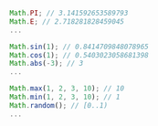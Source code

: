 ```js
Math.PI; // 3.141592653589793
Math.E; // 2.718281828459045
...

Math.sin(1); // 0.8414709848078965
Math.cos(1); // 0.5403023058681398
Math.abs(-3); // 3
...

Math.max(1, 2, 3, 10); // 10
Math.min(1, 2, 3, 10); // 1
Math.random(); // [0..1)
...
```
